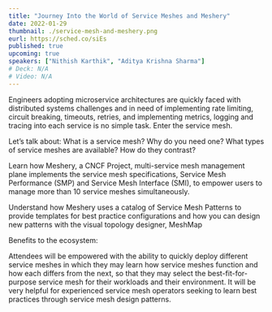 ```yaml
---
title: "Journey Into the World of Service Meshes and Meshery"
date: 2022-01-29
thumbnail: ./service-mesh-and-meshery.png
eurl: https://sched.co/siEs
published: true
upcoming: true
speakers: ["Nithish Karthik", "Aditya Krishna Sharma"]
# Deck: N/A
# Video: N/A
---
```


Engineers adopting microservice architectures are quickly faced with distributed systems challenges and in need of implementing rate limiting, circuit breaking, timeouts, retries, and implementing metrics, logging and tracing into each service is no simple task. Enter the service mesh.

Let’s talk about:
What is a service mesh? Why do you need one?
What types of service meshes are available? How do they contrast?

Learn how Meshery, a CNCF Project, multi-service mesh management plane implements the service mesh specifications, Service Mesh Performance (SMP) and Service Mesh Interface (SMI), to empower users to manage more than 10 service meshes simultaneously.

Understand how Meshery uses a catalog of Service Mesh Patterns to provide templates for best practice configurations and how you can design new patterns with the visual topology designer, MeshMap

Benefits to the ecosystem:

Attendees will be empowered with the ability to quickly deploy different service meshes in which they may learn how service meshes function and how each differs from the next, so that they may select the best-fit-for-purpose service mesh for their workloads and their environment.
It will be very helpful for experienced service mesh operators seeking to learn best practices through service mesh design patterns.
